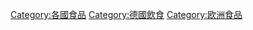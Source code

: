 {{Catnav|頁面分類|地理|国家|欧洲国家|德国|德國文化}}
{{Catnav|頁面分類|各種主題的頁面分類|按國家分類|各國飲食|各國食品}}

[[Category:各國食品|Category:各國食品]]
[[Category:德國飲食|Category:德國飲食]]
[[Category:欧洲食品|Category:欧洲食品]]